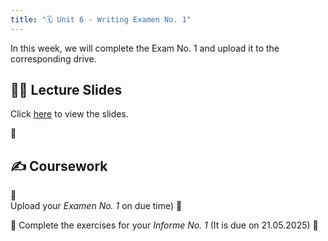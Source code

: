 ```yaml
---
title: "🗓️ Unit 6 - Writing Examen No. 1"
---
```


In this week, we will complete the Exam No. 1 and upload it to the corresponding drive.



## 👨‍🏫 Lecture Slides 

Click [here](https://drive.google.com/file/d/1QwVVrX5NH2PTR6vNSL_VdZsElL2AZVdT/view?usp=sharing) to view the slides.

🎥 

## ✍️ Coursework

🚧   
Upload your *Examen No. 1* on due time)
🚧

🏫
Complete the exercises for  your *Informe No. 1* (It is due on 21.05.2025)
🏫

